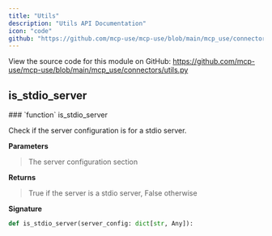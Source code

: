 ```yaml
---
title: "Utils"
description: "Utils API Documentation"
icon: "code"
github: "https://github.com/mcp-use/mcp-use/blob/main/mcp_use/connectors/utils.py"
---
```



<Callout type="info" title="Source Code">
View the source code for this module on GitHub: <a href='https://github.com/mcp-use/mcp-use/blob/main/mcp_use/connectors/utils.py' target='_blank' rel='noopener noreferrer'>https://github.com/mcp-use/mcp-use/blob/main/mcp_use/connectors/utils.py</a>
</Callout>


## is_stdio_server
<Card type="info">
### `function` is_stdio_server

Check if the server configuration is for a stdio server.


**Parameters**
><ParamField body="server_config" type="dict[str, Any]" required="True" >   The server configuration section </ParamField>

**Returns**
><ResponseField name="returns" type="bool" >True if the server is a stdio server, False otherwise</ResponseField>

**Signature**
```python wrap
def is_stdio_server(server_config: dict[str, Any]):
```

</Card>
